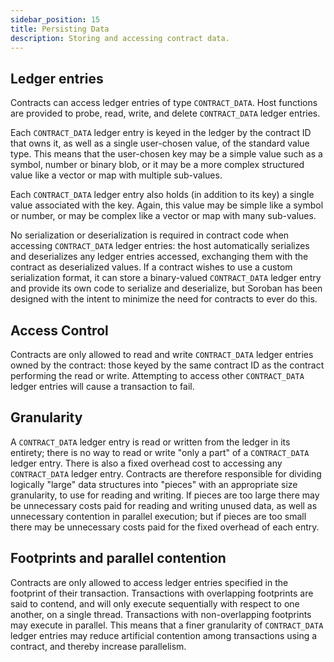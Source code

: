 ```yaml
---
sidebar_position: 15
title: Persisting Data
description: Storing and accessing contract data.
---
```


## Ledger entries

Contracts can access ledger entries of type `CONTRACT_DATA`. Host functions are provided to probe, read, write, and delete `CONTRACT_DATA` ledger entries.

Each `CONTRACT_DATA` ledger entry is keyed in the ledger by the contract ID that owns it, as well as a single user-chosen value, of the standard value type. This means that the user-chosen key may be a simple value such as a symbol, number or binary blob, or it may be a more complex structured value like a vector or map with multiple sub-values.

Each `CONTRACT_DATA` ledger entry also holds (in addition to its key) a single value associated with the key. Again, this value may be simple like a symbol or number, or may be complex like a vector or map with many sub-values.

No serialization or deserialization is required in contract code when accessing `CONTRACT_DATA` ledger entries: the host automatically serializes and deserializes any ledger entries accessed, exchanging them with the contract as deserialized values. If a contract wishes to use a custom serialization format, it can store a binary-valued `CONTRACT_DATA` ledger entry and provide its own code to serialize and deserialize, but Soroban has been designed with the intent to minimize the need for contracts to ever do this.

## Access Control

Contracts are only allowed to read and write `CONTRACT_DATA` ledger entries owned by the contract: those keyed by the same contract ID as the contract performing the read or write. Attempting to access other `CONTRACT_DATA` ledger entries will cause a transaction to fail.

## Granularity

A `CONTRACT_DATA` ledger entry is read or written from the ledger in its entirety; there is no way to read or write "only a part" of a `CONTRACT_DATA` ledger entry. There is also a fixed overhead cost to accessing any `CONTRACT_DATA` ledger entry. Contracts are therefore responsible for dividing logically "large" data structures into "pieces" with an appropriate size granularity, to use for reading and writing. If pieces are too large there may be unnecessary costs paid for reading and writing unused data, as well as unnecessary contention in parallel execution; but if pieces are too small there may be unnecessary costs paid for the fixed overhead of each entry.

## Footprints and parallel contention

Contracts are only allowed to access ledger entries specified in the footprint of their transaction. Transactions with overlapping footprints are said to contend, and will only execute sequentially with respect to one another, on a single thread. Transactions with non-overlapping footprints may execute in parallel. This means that a finer granularity of `CONTRACT_DATA` ledger entries may reduce artificial contention among transactions using a contract, and thereby increase parallelism.
